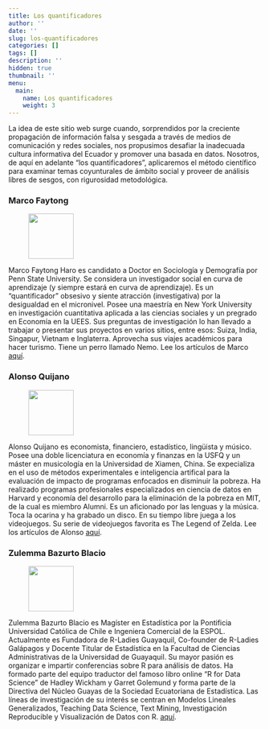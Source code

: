 ```yaml
---
title: Los quantificadores
author: ''
date: ''
slug: los-quantificadores
categories: []
tags: []
description: ''
hidden: true
thumbnail: ''
menu: 
  main: 
    name: Los quantificadores
    weight: 3
---
```

La idea de este sitio web surge cuando, sorprendidos por la creciente propagación de información falsa y sesgada a través de medios de comunicación y redes sociales, nos propusimos desafiar la inadecuada cultura informativa del Ecuador y promover una basada en datos. Nosotros, de aquí en adelante "los quantificadores", aplicaremos el método científico para examinar temas coyunturales de ámbito social y proveer de análisis  libres de sesgos, con rigurosidad metodológica.

### Marco Faytong

<div class="authorbox clearfix">
<figure class="authorbox__avatar">
<img src="/img/authors/marco-faytong.jpg" class="avatar" height="90" width="90"/>
</figure>
<div class="authorbox__description">Marco Faytong Haro es candidato a Doctor en Sociología y Demografía por Penn State University. Se considera un investigador social en curva de aprendizaje (y siempre estará en curva de aprendizaje). Es un "quantificador" obsesivo y siente atracción (investigativa) por la desigualdad en el micronivel. Posee una maestría en New York University en investigación cuantitativa aplicada a las ciencias sociales y un pregrado en Economía en la UEES. Sus preguntas de investigación lo han llevado a trabajar o presentar sus proyectos en varios sitios, entre esos: Suiza, India, Singapur, Vietnam e Inglaterra. Aprovecha sus viajes académicos para hacer turismo. Tiene un perro llamado Nemo. Lee los artículos de Marco <a href= "https://elquantificador.org/authors/marco-faytong/">aquí</a>.</div>
</div>

### Alonso Quijano

<div class="authorbox clearfix">
<figure class="authorbox__avatar">
<img src="/img/authors/alonso-quijano.jpg" class="avatar" height="90" width="90"/>
</figure>
<div class="authorbox__description">Alonso Quijano es economista, financiero, estadístico, lingüista y músico. Posee una doble licenciatura en economía y finanzas en la USFQ y un máster en musicología en la Universidad de Xiamen, China. Se expecializa en el uso de métodos experimentales e inteligencia artifical para la evaluación de impacto de programas enfocados en disminuir la pobreza. Ha realizado programas profesionales especializados en ciencia de datos en Harvard y economía del desarrollo para la eliminación de la pobreza en MIT, de la cual es miembro Alumni. Es un aficionado por las lenguas y la música. Toca la ocarina y ha grabado un disco. En su tiempo libre juega  a los videojuegos. Su serie de videojuegos favorita es The Legend of Zelda. Lee los artículos de Alonso <a href= "https://elquantificador.org/authors/alonso-quijano/">aquí</a>.</div>
</div>

### Zulemma Bazurto Blacio

<div class="authorbox clearfix">
<figure class="authorbox__avatar">
<img src="/img/authors/zulemma-bazurto.jpg" class="avatar" height="90" width="90"/>
</figure>
<div class="authorbox__description">Zulemma Bazurto Blacio es Magíster en Estadística por la Pontificia Universidad Católica de Chile e Ingeniera Comercial de la ESPOL. Actualmente es Fundadora de R-Ladies Guayaquil, Co-founder de R-Ladies Galápagos y Docente Titular de Estadística en la Facultad de Ciencias Administrativas de la Universidad de Guayaquil. Su mayor pasión es organizar e impartir conferencias sobre R para análisis de datos. Ha formado parte del equipo traductor del famoso libro online “R for Data Science” de Hadley Wickham y Garret Golemund y forma parte de la Directiva del Núcleo Guayas de la Sociedad Ecuatoriana de Estadística. Las líneas de investigación de su interés se centran en Modelos Lineales Generalizados, Teaching Data Science, Text Mining, Investigación Reproducible y Visualización de Datos con R. <a href= "https://elquantificador.org/authors/zulemma-bazurto/">aquí</a>.</div>
</div>